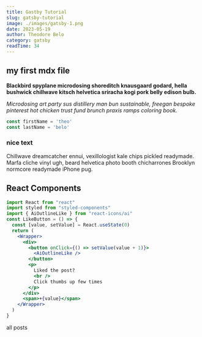 ```yaml
---
title: Gastby Tutorial
slug: gatsby-tutorial
image: ./images/gatsby-1.png
date: 2023-05-19
author: Theodore Belo
category: gatsby
readTime: 34
---
```



## my first mdx file

**Blackbird spyplane microdosing shoreditch knausgaard godard, hella bushwick chillwave kitsch helvetica sriracha kogi pork belly edison bulb.**

_Microdosing art party sus distillery man bun sustainable, freegan bespoke pinterest hot chicken trust fund brunch praxis ramps coloring book._


<div className="code">

  ```js 
  const firstName = 'theo' 
  const lastName = 'belo' 
  ```

</div>

<div className="nice-text">

<h3>
nice text
</h3>

<FiInfo className="nice-text-icon"></FiInfo>

Chillwave dreamcatcher ennui, vexillologist kale chips pickled readymade. Marfa cliche vinyl ugh, beard helvetica photo booth chicharrones Brooklyn normcore readymade iPhone pug.

</div>

<h2>
React Components
</h2>

<Counter />

```jsx
import React from "react"
import styled from "styled-components"
import { AiOutlineLike } from "react-icons/ai"
const LikeButton = () => {
  const [value, setValue] = React.useState(0)
  return (
    <Wrapper>
      <div>
        <button onClick={() => setValue(value + 1)}>
          <AiOutlineLike />
        </button>
        <p>
          Liked the post?
          <br />
          Click thumbs up few times
        </p>
      </div>
      <span>+{value}</span>
    </Wrapper>
  )
}
```

<LikeButton />

<Link to="/posts" className="btn center-btn">
all posts
</Link>